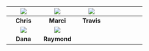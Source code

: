 | ![](images/headshots/headshot_cgates.jpg) | ![](images/headshots/headshot_mbradenb.jpg) | ![](images/headshots/headshot_trsaari.jpg) |
|:-:|:-:|:-:|:-:|
| **Chris** | **Marci** | **Travis** |
| ![](images/headshots/headshot_damki.jpg) | ![](images/headshots/headshot_rcavalca.jpg) |
| **Dana** | **Raymond** | 

